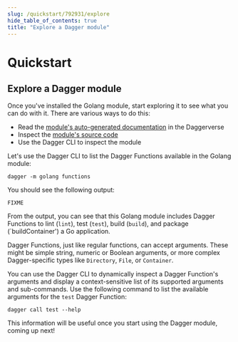 ```yaml
---
slug: /quickstart/792931/explore
hide_table_of_contents: true
title: "Explore a Dagger module"
---
```


# Quickstart

## Explore a Dagger module

Once you've installed the Golang module, start exploring it to see what you can do with it. There are various ways to do this:

- Read the [module's auto-generated documentation](https://daggerverse.dev/mod/github.com/kpenfound/dagger-modules/golang@44564d6443a919a2c3f1dd7ad02fc22b5fb9db8c) in the Daggerverse
- Inspect the [module's source code](https://github.com/kpenfound/dagger-modules/blob/44564d6443a919a2c3f1dd7ad02fc22b5fb9db8c/golang/main.go)
- Use the Dagger CLI to inspect the module

Let's use the Dagger CLI to list the Dagger Functions available in the Golang module:

```shell
dagger -m golang functions
```

You should see the following output:

```
FIXME
```

From the output, you can see that this Golang module includes Dagger Functions to lint (`lint`), test (`test`), build (`build`), and package (`buildContainer') a Go application.

Dagger Functions, just like regular functions, can accept arguments. These might be simple string, numeric or Boolean arguments, or more complex Dagger-specific types like `Directory`, `File`, or `Container`.

You can use the Dagger CLI to dynamically inspect a Dagger Function's arguments and display a context-sensitive list of its supported arguments and sub-commands. Use the following command to list the available arguments for the `test` Dagger Function:

```shell
dagger call test --help
```

This information will be useful once you start using the Dagger module, coming up next!
